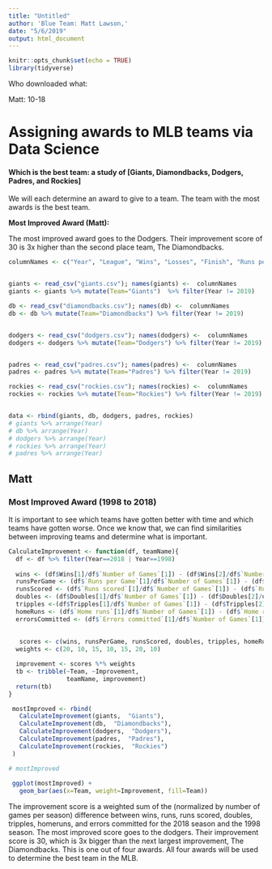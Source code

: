 ```yaml
---
title: "Untitled"
author: 'Blue Team: Matt Lawson,'
date: "5/6/2019"
output: html_document
---
```


```r
knitr::opts_chunk$set(echo = TRUE)
library(tidyverse)
```


Who downloaded what:

Matt: 10-18



# Assigning awards to MLB teams via Data Science

#### Which is the best team: a study of [Giants, Diamondbacks, Dodgers, Padres, and Rockies]

We will each determine an award to give to a team. The team with the most awards is the best team. 

__Most Improved Award (Matt):__

The most improved award goes to the Dodgers. Their improvement score of 30 is 3x higher than the second place team, The Diamondbacks.

```r
columnNames <- c("Year", "League", "Wins", "Losses", "Finish", "Runs per Game", "Number of Games", "Played appearances","At bats", "Runs scored", "Hits", "Doubles", "Tripples", "Home runs", "RBIs", "Stollen bases", "Caught stealing", "Walks", "Strikeouts", "Batting average", "On base %", "Slugging %", "On base + slugging %", "Errors committed", "Double plays", "Fielding %", "Average age")


giants <- read_csv("giants.csv"); names(giants) <-  columnNames
giants <- giants %>% mutate(Team="Giants")  %>% filter(Year != 2019)

db <- read_csv("diamondbacks.csv"); names(db) <-  columnNames
db <- db %>% mutate(Team="Diamondbacks") %>% filter(Year != 2019)


dodgers <- read_csv("dodgers.csv"); names(dodgers) <-  columnNames
dodgers <- dodgers %>% mutate(Team="Dodgers") %>% filter(Year != 2019)


padres <- read_csv("padres.csv"); names(padres) <-  columnNames
padres <- padres %>% mutate(Team="Padres") %>% filter(Year != 2019)

rockies <- read_csv("rockies.csv"); names(rockies) <-  columnNames
rockies <- rockies %>% mutate(Team="Rockies") %>% filter(Year != 2019)


data <- rbind(giants, db, dodgers, padres, rockies)
# giants %>% arrange(Year)
# db %>% arrange(Year)
# dodgers %>% arrange(Year)
# rockies %>% arrange(Year)
# padres %>% arrange(Year)

```




## Matt

### Most Improved Award (1998 to 2018)

It is important to see which teams have gotten better with time and which teams have gotten worse. Once we know that, we can find similarities between improving teams and determine what is important.

```r
CalculateImprovement <- function(df, teamName){
  df <- df %>% filter(Year==2018 | Year==1998)
  
  wins <- (df$Wins[1]/df$`Number of Games`[1]) - (df$Wins[2]/df$`Number of Games`[2])
  runsPerGame <- (df$`Runs per Game`[1]/df$`Number of Games`[1]) - (df$`Runs per Game`[2]/df$`Number of Games`[2])
  runsScored <- (df$`Runs scored`[1]/df$`Number of Games`[1]) - (df$`Runs scored`[2]/df$`Number of Games`[2])
  doubles <- (df$Doubles[1]/df$`Number of Games`[1]) - (df$Doubles[2]/df$`Number of Games`[2])
  tripples <-(df$Tripples[1]/df$`Number of Games`[1]) - (df$Tripples[2]/df$`Number of Games`[2])
  homeRuns <- (df$`Home runs`[1]/df$`Number of Games`[1]) - (df$`Home runs`[2]/df$`Number of Games`[2])
  errorsCommitted <- (df$`Errors committed`[1]/df$`Number of Games`[1]) - (df$`Errors committed`[2]/df$`Number of Games`[2])
  
  
   scores <- c(wins, runsPerGame, runsScored, doubles, tripples, homeRuns, -1*errorsCommitted)
  weights <- c(20, 10, 15, 10, 15, 20, 10)

  improvement <- scores %*% weights
  tb <- tribble(~Team, ~Improvement,
                teamName, improvement)
  return(tb)
}
```


```r
 mostImproved <- rbind(
   CalculateImprovement(giants,  "Giants"),
   CalculateImprovement(db,  "Diamondbacks"),
   CalculateImprovement(dodgers,  "Dodgers"),
   CalculateImprovement(padres,  "Padres"),
   CalculateImprovement(rockies,  "Rockies")
 )

# mostImproved
 
 ggplot(mostImproved) + 
   geom_bar(aes(x=Team, weight=Improvement, fill=Team))
```

The improvement score is a weighted sum of the (normalized by number of games per season) difference between wins, runs, runs scored, doubles, tripples, homeruns, and errors committed for the 2018 season and the 1998 season. The most improved score goes to the dodgers. Their improvement score is 30, which is 3x bigger than the next largest improvement, The Diamondbacks. This is one out of four awards. All four awards will be used to determine the best team in the MLB.